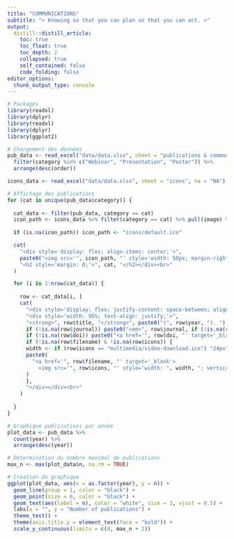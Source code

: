 ```yaml
---
title: "COMMUNICATIONS"
subtitle: "« Knowing so that you can plan so that you can act. »"
output: 
  distill::distill_article:
    toc: true
    toc_float: true
    toc_depth: 2
    collapsed: true
    self_contained: false
    code_folding: false
editor_options: 
  chunk_output_type: console
---
```


```r

# Packages
library(readxl)
library(dplyr)
library(readxl)
library(dplyr)
library(ggplot2)

```


```r

# Chargement des données
pub_data <- read_excel("data/data.xlsx", sheet = "publications & communications", na = "NA") %>%
  filter(category %in% c("Webinar", "Presentation", "Poster")) %>%
  arrange(desc(order))

icons_data <- read_excel("data/data.xlsx", sheet = "icons", na = "NA")

```


```r

# Affichage des publications
for (cat in unique(pub_data$category)) {
  
  cat_data <- filter(pub_data, category == cat)
  icon_path <- icons_data %>% filter(category == cat) %>% pull(image) %>% first()
  
  if (is.na(icon_path)) icon_path <- "icons/default.ico"

  cat(
    "<div style='display: flex; align-items: center;'>",
    paste0("<img src='", icon_path, "' style='width: 50px; margin-right: 10px;'>"),
    "<h2 style='margin: 0;'>", cat, "</h2></div><br>"
  )

  for (i in 1:nrow(cat_data)) {
    
    row <- cat_data[i, ]
    cat(
      "<div style='display: flex; justify-content: space-between; align-items: center;'>",
      "<div style='width: 95%; text-align: justify;'>",
      "<strong>", row$title, "</strong>", paste0("(", row$year, "). "),
      if (!is.na(row$journal)) paste0("<em>", row$journal, if (!is.na(row$journal_ref)) paste0(", ", row$journal_ref), "</em>. ") else "",
      if (!is.na(row$doi)) paste0("<a href='", row$doi, "' target='_blank'>", row$doi, "</a>. "),
      if (!is.na(row$filename) & !is.na(row$icons)) {
      width <- if (row$icons == "multimedia/video-download.ico") "24px" else "18px"
      paste0(
        "<a href='", row$filename, "' target='_blank'>
          <img src='", row$icons, "' style='width: ", width, "; vertical-align: top;' title='File'></a>"
      )
      },
      "</div></div><br>"
    )
    
  }
}

```

```r

# Graphique publications par année
plot_data <- pub_data %>%
  count(year) %>%
  arrange(desc(year))

# Détermination du nombre maximal de publications 
max_n <- max(plot_data$n, na.rm = TRUE)

# Création du graphique
ggplot(plot_data, aes(x = as.factor(year), y = n)) +
  geom_line(group = 1, color = "black") +
  geom_point(size = 6, color = "black") +
  geom_text(aes(label = n), color = "white", size = 3, vjust = 0.5) +
  labs(x = "", y = "Number of publications") +
  theme_test() +
  theme(axis.title.y = element_text(face = "bold")) +
  scale_y_continuous(limits = c(0, max_n + 2))

```
